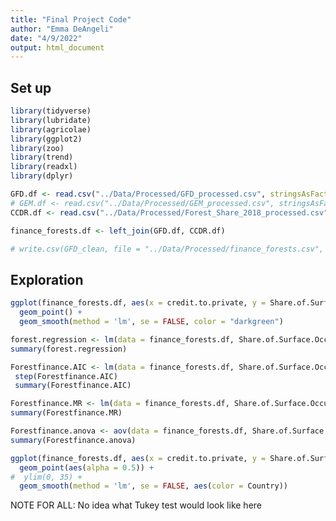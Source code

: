 ```yaml
---
title: "Final Project Code"
author: "Emma DeAngeli"
date: "4/9/2022"
output: html_document
---
```


## Set up

```r
library(tidyverse)
library(lubridate)
library(agricolae)
library(ggplot2)
library(zoo)
library(trend)
library(readxl)
library(dplyr)
```

```r
GFD.df <- read.csv("../Data/Processed/GFD_processed.csv", stringsAsFactors = TRUE)
# GEM.df <- read.csv("../Data/Processed/GEM_processed.csv", stringsAsFactors = TRUE)
CCDR.df <- read.csv("../Data/Processed/Forest_Share_2018_processed.csv", stringsAsFactors = TRUE)

finance_forests.df <- left_join(GFD.df, CCDR.df)

```

```r
# write.csv(GFD_clean, file = "../Data/Processed/finance_forests.csv", row.names=FALSE)
```

## Exploration

```r
ggplot(finance_forests.df, aes(x = credit.to.private, y = Share.of.Surface.Occupied.by.Forest)) + 
  geom_point() +
  geom_smooth(method = 'lm', se = FALSE, color = "darkgreen")
```

```r
forest.regression <- lm(data = finance_forests.df, Share.of.Surface.Occupied.by.Forest ~ credit.to.private)
summary(forest.regression)

```

```r
Forestfinance.AIC <- lm(data = finance_forests.df, Share.of.Surface.Occupied.by.Forest ~ credit.to.private + assets.to.gdp)
 step(Forestfinance.AIC)
 summary(Forestfinance.AIC)

Forestfinance.MR <- lm(data = finance_forests.df, Share.of.Surface.Occupied.by.Forest ~ credit.to.private + assets.to.gdp)
summary(Forestfinance.MR)

```

```r
Forestfinance.anova <- aov(data = finance_forests.df, Share.of.Surface.Occupied.by.Forest ~ credit.to.private)
summary(Forestfinance.anova)
```

```r
ggplot(finance_forests.df, aes(x = credit.to.private, y = Share.of.Surface.Occupied.by.Forest, color = Country)) + 
  geom_point(aes(alpha = 0.5)) +
#  ylim(0, 35) +
  geom_smooth(method = 'lm', se = FALSE, aes(color = Country))

```

NOTE FOR ALL: No idea what Tukey test would look like here
